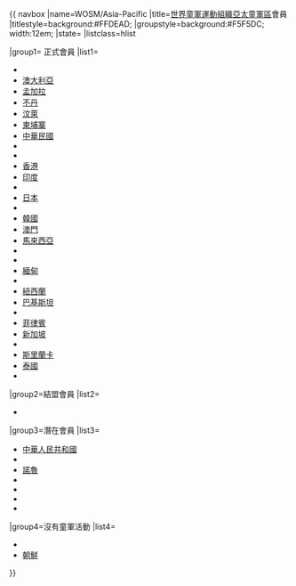{{ navbox
|name=WOSM/Asia-Pacific
|title=[[世界童軍運動組織]][[亞太童軍區 (世界童軍運動組織)|亞太童軍區]]會員
|titlestyle=background:#FFDEAD;
|groupstyle=background:#F5F5DC; width:12em;
|state={{{state|autocollapse}}}
|listclass=hlist

|group1= 正式會員
|list1=
* {{le|阿富汗童軍總會|Afghanistan Scout Association|阿富汗}}
* [[澳大利亞童軍|澳大利亞]]
* [[孟加拉童軍|孟加拉]]
* [[不丹童軍總會|不丹]]
* [[汶萊國家童軍總會|汶萊]]
* [[柬埔寨國家童軍總會|柬埔寨]]
* [[中華民國童軍|中華民國]]
* {{le|東帝汶國家童軍聯盟|União Nacional dos Escuteiros de Timor-Leste|東帝汶}}
* {{le|斐濟童軍總會|Fiji Scouts Association|斐濟}}
* [[香港童軍總會|香港]]
* [[印度童軍與女童軍|印度]]
* {{le|印度尼西亞童軍運動|Gerakan Pramuka Indonesia|印度尼西亞}}
* [[日本童軍總會|日本]]
* {{le|吉里巴斯童軍總會|Kiribati Scout Association|吉里巴斯}}
* [[韓國童軍總會|韓國]]
* [[澳門童軍總會|澳門]]
* [[馬來西亞童軍總會|馬來西亞]]
* {{le|馬爾地夫童軍總會|The Scout Association of Maldives|馬爾地夫}}
* {{le|蒙古童軍總會|Mongolyn Skautyn Kholboo|蒙古}}
* [[緬甸童軍總會|緬甸]]
* {{le|尼泊爾童軍|Nepal Scouts|尼泊爾}}
* [[紐西蘭童軍|紐西蘭]]
* [[巴基斯坦童軍總會|巴基斯坦]]
* {{le|巴布亞紐幾內亞童軍總會|The Scout Association of Papua New Guinea|巴布亞紐幾內亞}}
* [[菲律賓童軍|菲律賓]]
* [[新加坡童軍總會|新加坡]]
* {{le|英國童軍總會索羅門群島分部|Solomon Islands branch of The Scout Association|索羅門群島}}
* [[斯里蘭卡童軍總會|斯里蘭卡]]
* [[泰國國家童軍組織|泰國]]
* {{le|越南童軍總會|Vietnamese Scout Association|越南}}

|group2=結盟會員
|list2=
* {{le|玻里尼西亞童軍會|Conseil du Scoutisme polynésien|法屬玻里尼西亞}}

|group3=潛在會員
|list3=
* [[中華人民共和國童軍總會|中華人民共和國]]
* {{le|伊朗童軍組織|Iran Scout Organization|伊朗}}
* [[諾魯的童軍與女童軍活動|諾魯]]
* {{le|薩摩亞的童軍與女童軍活動|Scouting and Guiding in Samoa|薩摩亞}}
* {{le|英國童軍總會東加分部|Tonga branch of The Scout Association|東加}}
* {{le|吐瓦魯童軍總會|Tuvalu Scout Association|吐瓦魯}}
* {{le|英國童軍總會萬那杜分部|Vanuatu branch of The Scout Association|萬那杜}}

|group4=沒有童軍活動
|list4=
* {{le|寮國童軍|Scouts Lao|寮國}}
* [[韓國童軍總會#北韓的童軍運動|朝鮮]]
}}